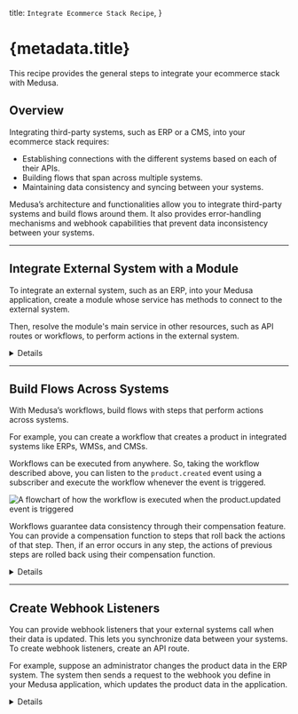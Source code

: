 
  title: `Integrate Ecommerce Stack Recipe`,
}

# {metadata.title}

This recipe provides the general steps to integrate your ecommerce stack with Medusa.

## Overview

Integrating third-party systems, such as ERP or a CMS, into your ecommerce stack requires:

- Establishing connections with the different systems based on each of their APIs.
- Building flows that span across multiple systems.
- Maintaining data consistency and syncing between your systems.

Medusa’s architecture and functionalities allow you to integrate third-party systems and build flows around them. It also provides error-handling mechanisms and webhook capabilities that prevent data inconsistency between your systems.

---

## Integrate External System with a Module

To integrate an external system, such as an ERP, into your Medusa application, create a module whose service has methods to connect to the external system.

Then, resolve the module's main service in other resources, such as API routes or workflows, to perform actions in the external system.

<Card
  href="!docs!/basics/modules"
  title="Create a Module"
  text="Learn how to create a module in Medusa."
  icon={AcademicCapSolid}
/>

<Details summaryContent="Example: Create a module integrating an ERP system">

  This example showcases how to create a module that integrates to a dummy ERP system.

  Start by creating the directory `src/modules/erp` for your module.

  Then, create the file `src/modules/erp/service.ts` with the following content:

  ["4", "ErpModuleOptions", "The module's expected options."],
  ["9", "client_", "The client to connect to the external system."],
  ["12", "create", "Create the client using Axios. Can instead use an SDK if the external system has one."],
  ["20", "getProductData", "This method retrieves the product's data from the ERP system."],
  ["26", "createProduct", "This method creates a product in the ERP system."],
  ["32", "deleteProduct", "This method deletes the product in the ERP system."]
]
  
  ```ts title="src/modules/erp/service.ts" highlights={serviceHighlights}
  import axios, { AxiosInstance } from "axios"
  import { ProductDTO } from "@medusajs/framework/types"

  type ErpModuleOptions = {
    apiKey: string
  }

  class ErpModuleService {
    private client_: AxiosInstance

    constructor({}, { apiKey }: ErpModuleOptions) {
      this.client_ = axios.create({
        baseURL: `https://api.erp-example.com`,
        headers: {
          Authorization: `Bearer ${apiKey}`,
        },
      })
    }

    async getProductData(id: string) {
      const { data: erpProduct } = await this.client_.get(`/product/${id}`)
      
      return erpProduct
    }

    async createProduct(data: ProductDTO) {
      const { data: erpProduct } = await this.client_.post(`/product`, data)
      
      return erpProduct
    }

    async deleteProduct(id: string) {
      await this.client_.delete(`/product/${id}`)
    }
  }

  export default ErpModuleService
  ```

  This creates the module's main service. Few things to note:

  - The module accepts an `apiKey` option, used to authenticate to the dummy ERP system. The module's main service accesses this option in the second parameter of the constructor.
  - The module uses axios to create a client in the constructor. The client is used in the service's methods when connecting to the ERP system. If the system you're integrating has an SDK, you can initialize it in the constructor, instead.
  - The `getProductData` method retrieves a product's details from the ERP system by sending a `GET` request using the client.
  - The `createProduct` method creates a product in the ERP system by sending a `POST` request using the client.
  - The `deleteProduct` method deletes a product in the ERP system by sending a `DELETE` request using the client.

  <Note title="Tip">

  You can store the product's ID in the external system using the `metadata` property of the `Product` data model in the Product Module. Alternatively, you can create a [data model](!docs!/basics/modules#1-create-data-model) in your module to store data related to the external system.

  </Note>

  Then, create the module's definition file at `src/modules/erp/index.ts` with the following content:

  ```ts title="src/modules/erp/index.ts"
  import ErpModuleService from "./service"
  import { Module } from "@medusajs/framework/utils"

  export default Module("erp", {
    service: ErpModuleService,
  })
  ```

  Finally, add the module to the `modules` object in `medusa-config.ts`:

  ```ts title="medusa-config.ts" highlights={[["7", "ERP_API_KEY", "The environment variable holding the API key of the ERP system."]]}
  module.exports = defineConfig({
    // ...
    modules: [
      {
        resolve: "./modules/erp",
        options: {
          apiKey: process.env.ERP_API_KEY,
        },
      },
    ]
  })
  ```

</Details>
    

---

## Build Flows Across Systems

With Medusa’s workflows, build flows with steps that perform actions across systems.

For example, you can create a workflow that creates a product in integrated systems like ERPs, WMSs, and CMSs.

Workflows can be executed from anywhere. So, taking the workflow described above, you can listen to the `product.created` event using a subscriber and execute the workflow whenever the event is triggered.

![A flowchart of how the workflow is executed when the product.updated event is triggered](https://res.cloudinary.com/dza7lstvk/image/upload/v1709025778/Medusa%20Book/workflow-recipe-example_yfwfuy.jpg)

Workflows guarantee data consistency through their compensation feature. You can provide a compensation function to steps that roll back the actions of that step. Then, if an error occurs in any step, the actions of previous steps are rolled back using their compensation function.

<Card
  href="!docs!/basics/workflows"
  title="Workflows"
  text="Learn more about Workflows and how to create them."
  icon={AcademicCapSolid}
/>

<Details summaryContent="Example: Create products across systems with workflows">

    For example, create the following workflow in `src/workflows/create-product.ts`:

  ["19", "createInErpStep", "A step that creates a product in the ERP system."],
  ["22", "erpModuleService", "Resolve the ERP Module's main service."],
  ["25", "productModuleService", "Resolve the Product Module's main service."],
  ["29", "retrieve", "Retrieve the created product's data."],
  ["31", "createProduct", "Create the product in the ERP system."],
  ["35", "update", "Update the product in Medusa with the ID of the ERP product."],
  ["44", "erpId", "Pass the ERP product's ID to the compensation function."],
  ["45", "productId", "Pass the product's ID to the compensation function."],
  ["47", "", "Define a compensation function that rolls back changes when an error occurs."],
  ["54", "deleteProduct", "Undo creating the product in the ERP system by deleting it."],
  ["55", "update", "Update the product in Medusa to remove the ERP product's ID."]
]

    ```ts title="src/workflows/create-product.ts" highlights={workflowHighlights} collapsibleLines="1-10" expandButtonLabel="Show Imports"
    import {
      createStep,
      StepResponse,
      createWorkflow,
      WorkflowResponse,
    } from "@medusajs/framework/workflows-sdk"
    import { IProductModuleService } from "@medusajs/framework/types"
    import { Modules } from "@medusajs/framework/utils"
    import ErpModuleService from "../modules/erp/service"

    type WorkflowInput = {
      productId: string
    }

    type WorkflowOutput = {
      erpProduct: any
    }

    const createInErpStep = createStep(
      "create-in-erp", 
      async ({ productId }: WorkflowInput, { container }) => {
      const erpModuleService: ErpModuleService = container.resolve(
        "erpModuleService"
      )
      const productModuleService: IProductModuleService = container
        .resolve(Modules.PRODUCT)
      
      const createdProductData = await productModuleService
        .retrieveProduct(productId)

      const erpProduct = await erpModuleService.createProduct(
        createdProductData
      )

      await productModuleService.updateProducts(productId, {
        metadata: {
          erp_id: erpProduct.id
        }
      })
      
      return new StepResponse({
        erpProduct
      }, {
        erpId: erpProduct.id,
        productId
      })
    }, async ({ erpId, productId }, { container}) => {
      const erpModuleService: ErpModuleService = container.resolve(
        "erpModuleService"
      )
      const productModuleService: IProductModuleService = container
        .resolve(Modules.PRODUCT)

      await erpModuleService.deleteProduct(erpId)
      await productModuleService.updateProducts(productId, {
        metadata: {}
      })
    })

    const createProductWorkflow = createWorkflow<
      WorkflowInput, WorkflowOutput
    >("create-product-in-systems", function (input) {
      const erpData = createInErpStep(input)

      return new WorkflowResponse(erpData)
    })

    export default createProductWorkflow
    ```

    This workflow has one step that:

    - Retrieves the product's data using the Product Module's main service.
    - Create the product in the ERP system using the ERP Module's main service.
    - Updates the product in Medusa by setting the ID of the ERP product in the product's `metadata` property.
    
    The step also has a compensation function that rolls back changes when an error occurs. It deletes the product in the ERP system and removes the ID of the ERP product in the Medusa product.
    
    Then, create the subscriber at `src/subscribers/create-product.ts`:

    ```ts title="src/subscribers/create-product.ts"
    import type { 
      SubscriberConfig, 
      SubscriberArgs,
    } from "@medusajs/framework"
    import createProductWorkflow from "../workflows/create-product"

    export default async function handleProductUpdate({ 
      event: { data }, 
      container 
    }: SubscriberArgs<{id: string}>) {
      createProductWorkflow(container)
        .run({
          input: {
            productId: data.id
          }
        })
        .then(() => {
          console.log("Created product across systems.")
        })
    }

    export const config: SubscriberConfig = {
      event: "product.created",
    }
    ```

    The subscriber executes the workflow whenever the `product.created` event is triggered, passing it the ID of the created product.

</Details>

---

## Create Webhook Listeners

You can provide webhook listeners that your external systems call when their data is updated. This lets you synchronize data between your systems. To create webhook listeners, create an API route.

For example, suppose an administrator changes the product data in the ERP system. The system then sends a request to the webhook you define in your Medusa application, which updates the product data in the application.

<Card
  href="!docs!/basics/api-routes"
  title="Create an API Route"
  text="Learn how to create an API Route in Medusa."
  icon={AcademicCapSolid}
/>

<Details summaryContent="Example: Create a webhook listener for ERP changes">

    For example, create the file `src/api/webhooks/erp/update/route.ts` with the following content:

    ```ts title="src/api/webhooks/erp/update/route.ts" collapsibleLines="1-12" expandButtonLabel="Show Imports"
    import { 
      MedusaRequest, 
      MedusaResponse, 
    } from "@medusajs/framework/http"
    import { 
      IProductModuleService, 
      UpdateProductDTO
    } from "@medusajs/framework/types"
    import {
      Modules
    } from "@medusajs/framework/utils"

    type WebhookReq = {
      id: string
      updatedData: UpdateProductDTO
    }

    export async function POST(
      req: MedusaRequest<WebhookReq>, 
      res: MedusaResponse
    ) {
      const { id, updatedData} = req.body

      const productService: IProductModuleService = req.scope
        .resolve(
          Modules.PRODUCT
        )

      await productService.updateProducts(id, updatedData)

      res.status(200)
    }
    ```
    
    This creates a webhook listener for an ERP system. It receives the ID of a product and its updated data, assuming that’s how your ERP system sends the data.
    
    Then, create the file `src/api/middlewares.ts` with the following content:

    ```ts title="src/api/middlewares.ts"
    import { defineMiddlewares } from "@medusajs/medusa"
    import { raw } from "body-parser"

    export default defineMiddlewares({
      routes: [
        {
          method: ["POST", "PUT"],
          matcher: "/webhooks/*",
          bodyParser: false,
          middlewares: [raw({ type: "application/json" })],
        },
      ],
    })
    ```

    This replaces the default JSON middleware with the raw middleware, which is useful for webhook routes.

</Details>
